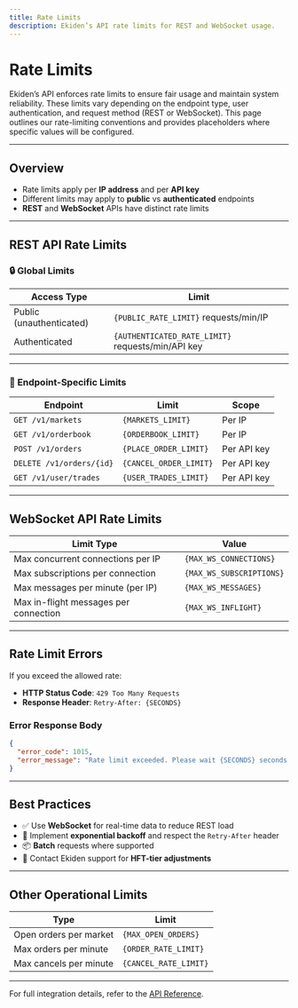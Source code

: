 ```yaml
---
title: Rate Limits
description: Ekiden’s API rate limits for REST and WebSocket usage.
---
```


# Rate Limits

Ekiden’s API enforces rate limits to ensure fair usage and maintain system reliability. These limits vary depending on the endpoint type, user authentication, and request method (REST or WebSocket). This page outlines our rate-limiting conventions and provides placeholders where specific values will be configured.

---

## Overview

- Rate limits apply per **IP address** and per **API key**
- Different limits may apply to **public** vs **authenticated** endpoints
- **REST** and **WebSocket** APIs have distinct rate limits

---

## REST API Rate Limits

### 🔒 Global Limits

| Access Type        | Limit                                  |
|--------------------|-----------------------------------------|
| Public (unauthenticated) | `{PUBLIC_RATE_LIMIT}` requests/min/IP |
| Authenticated           | `{AUTHENTICATED_RATE_LIMIT}` requests/min/API key |

---

### 🎯 Endpoint-Specific Limits

| Endpoint                     | Limit                   | Scope       |
|------------------------------|--------------------------|-------------|
| `GET /v1/markets`            | `{MARKETS_LIMIT}`        | Per IP      |
| `GET /v1/orderbook`          | `{ORDERBOOK_LIMIT}`      | Per IP      |
| `POST /v1/orders`            | `{PLACE_ORDER_LIMIT}`    | Per API key |
| `DELETE /v1/orders/{id}`     | `{CANCEL_ORDER_LIMIT}`   | Per API key |
| `GET /v1/user/trades`        | `{USER_TRADES_LIMIT}`    | Per API key |

---

## WebSocket API Rate Limits

| Limit Type                          | Value                   |
|-------------------------------------|--------------------------|
| Max concurrent connections per IP   | `{MAX_WS_CONNECTIONS}`   |
| Max subscriptions per connection    | `{MAX_WS_SUBSCRIPTIONS}` |
| Max messages per minute (per IP)    | `{MAX_WS_MESSAGES}`      |
| Max in-flight messages per connection | `{MAX_WS_INFLIGHT}`    |

---

## Rate Limit Errors

If you exceed the allowed rate:

- **HTTP Status Code**: `429 Too Many Requests`
- **Response Header**: `Retry-After: {SECONDS}`

### Error Response Body

```json
{
  "error_code": 1015,
  "error_message": "Rate limit exceeded. Please wait {SECONDS} seconds."
}
```

---

## Best Practices

- ✅ Use **WebSocket** for real-time data to reduce REST load
- 🔁 Implement **exponential backoff** and respect the `Retry-After` header
- 📦 **Batch** requests where supported
- 📩 Contact Ekiden support for **HFT-tier adjustments**

---

## Other Operational Limits

| Type                   | Limit                 |
|------------------------|------------------------|
| Open orders per market | `{MAX_OPEN_ORDERS}`    |
| Max orders per minute  | `{ORDER_RATE_LIMIT}`   |
| Max cancels per minute | `{CANCEL_RATE_LIMIT}`  |

---

For full integration details, refer to the [API Reference](/api-reference/introduction).

